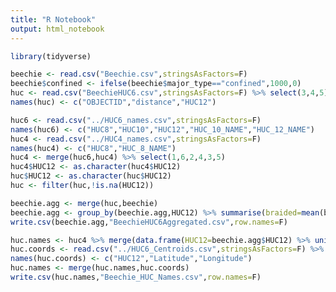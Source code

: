 ---
title: "R Notebook"
output: html_notebook
---


```{r,echo=F}
library(tidyverse)
```

```{r,echo=F}
beechie <- read.csv("Beechie.csv",stringsAsFactors=F)
beechie$confined <- ifelse(beechie$major_type=="confined",1000,0)
huc <- read.csv("BeechieHUC6.csv",stringsAsFactors=F) %>% select(3,4,5)
names(huc) <- c("OBJECTID","distance","HUC12")

huc6 <- read.csv("../HUC6_names.csv",stringsAsFactors=F)
names(huc6) <- c("HUC8","HUC10","HUC12","HUC_10_NAME","HUC_12_NAME")
huc4 <- read.csv("../HUC4_names.csv",stringsAsFactors=F)
names(huc4) <- c("HUC8","HUC_8_NAME")
huc4 <- merge(huc6,huc4) %>% select(1,6,2,4,3,5)
huc4$HUC12 <- as.character(huc4$HUC12)
huc$HUC12 <- as.character(huc$HUC12)
huc <- filter(huc,!is.na(HUC12))
```

```{r,echo=F}
beechie.agg <- merge(huc,beechie)
beechie.agg <- group_by(beechie.agg,HUC12) %>% summarise(braided=mean(braided),island_bra=mean(island_bra),meandering=mean(meandering),straight=mean(straight),confined=mean(confined),certainty=mean(certainty),count=n())
write.csv(beechie.agg,"BeechieHUC6Aggregated.csv",row.names=F)
```

```{r}
huc.names <- huc4 %>% merge(data.frame(HUC12=beechie.agg$HUC12) %>% unique()) %>% select(1,6,4,5,2,3)
huc.coords <- read.csv("../HUC6_Centroids.csv",stringsAsFactors=F) %>% select(3,2,1)
names(huc.coords) <- c("HUC12","Latitude","Longitude")
huc.names <- merge(huc.names,huc.coords)
write.csv(huc.names,"Beechie_HUC_Names.csv",row.names=F)
```

